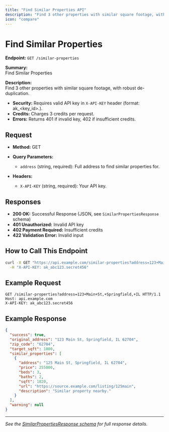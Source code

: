 ```yaml
---
title: "Find Similar Properties API"
description: "Find 3 other properties with similar square footage, with robust de-duplication. Requires API key."
icon: "compare"
---
```


# Find Similar Properties

**Endpoint:** `GET /similar-properties`

**Summary:**  
Find Similar Properties

**Description:**  
Find 3 other properties with similar square footage, with robust de-duplication.

- **Security:** Requires valid API key in `X-API-KEY` header (format: ak_<key_id>.<secret>).
- **Credits:** Charges 3 credits per request.
- **Errors:** Returns 401 if invalid key, 402 if insufficient credits.

## Request

- **Method:** GET
- **Query Parameters:**
  - `address` (string, required): Full address to find similar properties for.

- **Headers:**
  - `X-API-KEY` (string, required): Your API key.

## Responses

- **200 OK:** Successful Response (JSON, see `SimilarPropertiesResponse` schema)
- **401 Unauthorized:** Invalid API key
- **402 Payment Required:** Insufficient credits
- **422 Validation Error:** Invalid input

## How to Call This Endpoint

```bash title="cURL Example"
curl -X GET "https://api.example.com/similar-properties?address=123+Main+St,+Springfield,+IL" \
  -H "X-API-KEY: ak_abc123.secret456"
```

## Example Request

```http
GET /similar-properties?address=123+Main+St,+Springfield,+IL HTTP/1.1
Host: api.example.com
X-API-KEY: ak_abc123.secret456
```

## Example Response

```json
{
  "success": true,
  "original_address": "123 Main St, Springfield, IL 62704",
  "zip_code": "62704",
  "target_sqft": 1800,
  "similar_properties": [
    {
      "address": "125 Main St, Springfield, IL 62704",
      "price": 255000,
      "beds": 3,
      "baths": 2,
      "sqft": 1820,
      "url": "https://source.example.com/listing/125main",
      "description": "Similar property nearby."
    }
  ],
  "warning": null
}
```

---
*See the [SimilarPropertiesResponse schema](./find-similar-properties.mdx) for full response details.*